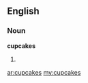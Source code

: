 ==English==

===Noun===
'''cupcakes'''

# {{plural of|[[cupcake]]}}

[[ar:cupcakes]]
[[my:cupcakes]]